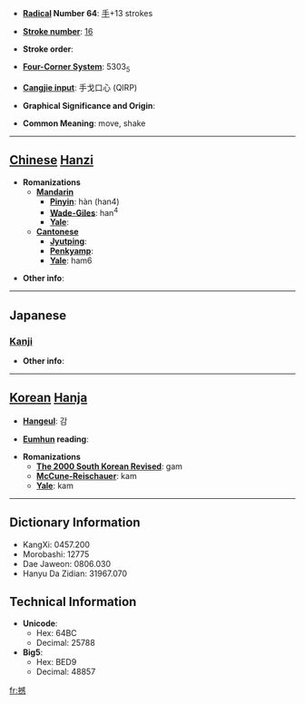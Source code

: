 * '''[[Wiktionary:Chinese radical index| Radical]] Number 64''': [[Wiktionary:Chinese radical index 手|手]]+13 strokes

* '''[[Wiktionary:Chinese total strokes index|Stroke number]]''': [[Wiktionary:Chinese total strokes index 16|16]]

* '''Stroke order''': 

* '''[[Wiktionary:Chinese four corner index|Four-Corner System]]''': 5303<sub>5</sub>

* '''[[Wiktionary:Chinese Cangjie index|Cangjie input]]''': 手戈口心 (QIRP)

* '''Graphical Significance and Origin''': 

* '''Common Meaning''': move, shake

----

== [[Chinese]] [[Hanzi]] ==

* '''Romanizations'''
** '''[[Mandarin]]'''
*** '''[[Pinyin]]''': hàn (han4)
*** '''[[Wade-Giles]]''': han<sup>4</sup>
*** '''[[Yale]]''': 
** '''[[Cantonese]]'''
*** '''[[Jyutping]]''':
*** '''[[Penkyamp]]''': 
*** '''[[Yale]]''': ham6

* '''Other info''': 

----

==Japanese==
===[[Kanji]]===
{{kanji|on readings=[[かん]] (kan)|kun readings=[[うごかす]] (ugokasu)}}

* '''Other info''':  

----

== [[Korean]] [[Hanja]] ==

* '''[[Hangeul]]''': 감

* '''[[Eumhun]] reading''': 

* '''Romanizations'''
** '''[[The 2000 South Korean Revised Romanization|The 2000 South Korean Revised]]''': gam
** '''[[McCune-Reischauer]]''': kam
** '''[[Yale]]''': kam

----

== Dictionary Information ==

* KangXi: 0457.200
* Morobashi: 12775
* Dae Jaweon: 0806.030
* Hanyu Da Zidian: 31967.070

== Technical Information ==

* '''Unicode''':
** Hex: 64BC
** Decimal: 25788
* '''Big5''':
** Hex: BED9
** Decimal: 48857

[[fr:撼]]